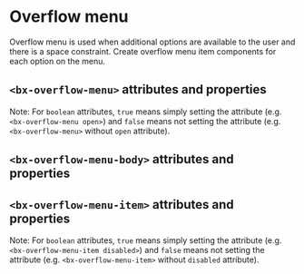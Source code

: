 
# Overflow menu

Overflow menu is used when additional options are available to the user and there is a space constraint.
Create overflow menu item components for each option on the menu.

<Preview withToolbar>
  <Story id="components-overflow-menu--default-story" height="240px" />
</Preview>

## `<bx-overflow-menu>` attributes and properties

Note: For `boolean` attributes, `true` means simply setting the attribute (e.g. `<bx-overflow-menu open>`) and `false` means not setting the attribute (e.g. `<bx-overflow-menu>` without `open` attribute).

<Props of="bx-overflow-menu" />

## `<bx-overflow-menu-body>` attributes and properties

<Props of="bx-overflow-menu-body" />

## `<bx-overflow-menu-item>` attributes and properties

Note: For `boolean` attributes, `true` means simply setting the attribute (e.g. `<bx-overflow-menu-item disabled>`) and `false` means not setting the attribute (e.g. `<bx-overflow-menu-item>` without `disabled` attribute).

<Props of="bx-overflow-menu-item" />
